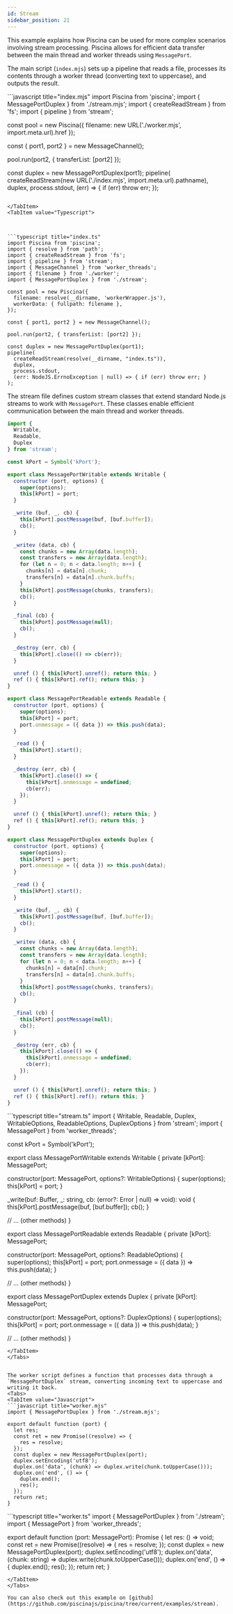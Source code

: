 ```yaml
---
id: Stream
sidebar_position: 21
---
```



This example explains how Piscina can be used for more complex scenarios involving stream processing. Piscina allows for efficient data transfer between the main thread and worker threads using `MessagePort`.

The main script (`index.mjs`) sets up a pipeline that reads a file, processes its contents through a worker thread (converting text to uppercase), and outputs the result.

<Tabs>
<TabItem value="Javascript">
```javascript title="index.mjs"
import Piscina from 'piscina';
import { MessagePortDuplex } from './stream.mjs';
import { createReadStream } from 'fs';
import { pipeline } from 'stream';

const pool = new Piscina({
  filename: new URL('./worker.mjs', import.meta.url).href
});

const { port1, port2 } = new MessageChannel();

pool.run(port2, { transferList: [port2] });

const duplex = new MessagePortDuplex(port1);
pipeline(
  createReadStream(new URL('./index.mjs', import.meta.url).pathname),
  duplex,
  process.stdout,
  (err) => { if (err) throw err; });
```

</TabItem>
<TabItem value="Typescript">



```typescript title="index.ts"
import Piscina from 'piscina';
import { resolve } from 'path';
import { createReadStream } from 'fs';
import { pipeline } from 'stream';
import { MessageChannel } from 'worker_threads';
import { filename } from './worker';
import { MessagePortDuplex } from './stream';

const pool = new Piscina({
  filename: resolve(__dirname, 'workerWrapper.js'),
  workerData: { fullpath: filename },
});

const { port1, port2 } = new MessageChannel();

pool.run(port2, { transferList: [port2] });

const duplex = new MessagePortDuplex(port1);
pipeline(
  createReadStream(resolve(__dirname, "index.ts")),
  duplex,
  process.stdout,
  (err: NodeJS.ErrnoException | null) => { if (err) throw err; }
);
```

<WorkerWrapperComponent/>
</TabItem>
</Tabs>

The stream file defines custom stream classes that extend standard Node.js streams to work with `MessagePort`. These classes enable efficient communication between the main thread and worker threads.
<Tabs>
<TabItem value="Javascript">
```javascript title="stream.mjs"
import {
  Writable,
  Readable,
  Duplex
} from 'stream';

const kPort = Symbol('kPort');

export class MessagePortWritable extends Writable {
  constructor (port, options) {
    super(options);
    this[kPort] = port;
  }

  _write (buf, _, cb) {
    this[kPort].postMessage(buf, [buf.buffer]);
    cb();
  }

  _writev (data, cb) {
    const chunks = new Array(data.length);
    const transfers = new Array(data.length);
    for (let n = 0; n < data.length; n++) {
      chunks[n] = data[n].chunk;
      transfers[n] = data[n].chunk.buffs;
    }
    this[kPort].postMessage(chunks, transfers);
    cb();
  }

  _final (cb) {
    this[kPort].postMessage(null);
    cb();
  }

  _destroy (err, cb) {
    this[kPort].close(() => cb(err));
  }

  unref () { this[kPort].unref(); return this; }
  ref () { this[kPort].ref(); return this; }
}

export class MessagePortReadable extends Readable {
  constructor (port, options) {
    super(options);
    this[kPort] = port;
    port.onmessage = ({ data }) => this.push(data);
  }

  _read () {
    this[kPort].start();
  }

  _destroy (err, cb) {
    this[kPort].close(() => {
      this[kPort].onmessage = undefined;
      cb(err);
    });
  }

  unref () { this[kPort].unref(); return this; }
  ref () { this[kPort].ref(); return this; }
}

export class MessagePortDuplex extends Duplex {
  constructor (port, options) {
    super(options);
    this[kPort] = port;
    port.onmessage = ({ data }) => this.push(data);
  }

  _read () {
    this[kPort].start();
  }

  _write (buf, _, cb) {
    this[kPort].postMessage(buf, [buf.buffer]);
    cb();
  }

  _writev (data, cb) {
    const chunks = new Array(data.length);
    const transfers = new Array(data.length);
    for (let n = 0; n < data.length; n++) {
      chunks[n] = data[n].chunk;
      transfers[n] = data[n].chunk.buffs;
    }
    this[kPort].postMessage(chunks, transfers);
    cb();
  }

  _final (cb) {
    this[kPort].postMessage(null);
    cb();
  }

  _destroy (err, cb) {
    this[kPort].close(() => {
      this[kPort].onmessage = undefined;
      cb(err);
    });
  }

  unref () { this[kPort].unref(); return this; }
  ref () { this[kPort].ref(); return this; }
}
```
</TabItem>
<TabItem value="Typescript">
```typescript title="stream.ts"
import {
  Writable,
  Readable,
  Duplex,
  WritableOptions,
  ReadableOptions,
  DuplexOptions
} from 'stream';
import { MessagePort } from 'worker_threads';

const kPort = Symbol('kPort');

export class MessagePortWritable extends Writable {
  private [kPort]: MessagePort;

  constructor(port: MessagePort, options?: WritableOptions) {
    super(options);
    this[kPort] = port;
  }

  _write(buf: Buffer, _: string, cb: (error?: Error | null) => void): void {
    this[kPort].postMessage(buf, [buf.buffer]);
    cb();
  }

  // ... (other methods)
}

export class MessagePortReadable extends Readable {
  private [kPort]: MessagePort;

  constructor(port: MessagePort, options?: ReadableOptions) {
    super(options);
    this[kPort] = port;
    port.onmessage = ({ data }) => this.push(data);
  }

  // ... (other methods)
}

export class MessagePortDuplex extends Duplex {
  private [kPort]: MessagePort;

  constructor(port: MessagePort, options?: DuplexOptions) {
    super(options);
    this[kPort] = port;
    port.onmessage = ({ data }) => this.push(data);
  }

  // ... (other methods)
}
```
</TabItem>
</Tabs>


The worker script defines a function that processes data through a `MessagePortDuplex` stream, converting incoming text to uppercase and writing it back.
<Tabs>
<TabItem value="Javascript">
```javascript title="worker.mjs"
import { MessagePortDuplex } from './stream.mjs';

export default function (port) {
  let res;
  const ret = new Promise((resolve) => {
    res = resolve;
  });
  const duplex = new MessagePortDuplex(port);
  duplex.setEncoding('utf8');
  duplex.on('data', (chunk) => duplex.write(chunk.toUpperCase()));
  duplex.on('end', () => {
    duplex.end();
    res();
  });
  return ret;
}
```

</TabItem>
<TabItem value="Typescript">
```typescript title="worker.ts"
import { MessagePortDuplex } from './stream';
import { MessagePort } from 'worker_threads';

export default function (port: MessagePort): Promise<void> {
  let res: () => void;
  const ret = new Promise<void>((resolve) => {
    res = resolve;
  });
  const duplex = new MessagePortDuplex(port);
  duplex.setEncoding('utf8');
  duplex.on('data', (chunk: string) => duplex.write(chunk.toUpperCase()));
  duplex.on('end', () => {
    duplex.end();
    res();
  });
  return ret;
}
```
</TabItem>
</Tabs>

You can also check out this example on [github](https://github.com/piscinajs/piscina/tree/current/examples/stream).
